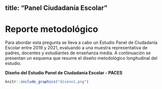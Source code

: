 
title: "Panel Ciudadanía Escolar"
---
# Reporte metodológico {-}

Para abordar esta pregunta se lleva a cabo un Estudio Panel de Ciudadanía Escolar entre 2019 y 2021, evaluando a una muestra representativa de padres, docentes y estudiantes de enseñanza media.  A continuación se presentan un esquema que resume el diseño metodológico longitudinal del estudio.

**Diseño del Estudio Panel de Ciudadanía Escolar - PACES**
```r
knitr::include_graphics("diseno1.png")
```
<!--stackedit_data:
eyJoaXN0b3J5IjpbMjA5MDQ2NTgwNiwtMTkzOTcxMzEzOSwtMT
kzOTcxMzEzOSwyMzA5NTE0NDksLTEwMzY2NzkxNzcsLTIzODY5
NDEwNCwtMTY0MzI5MDk2NiwtNDIzMzIwOTksLTE2NDMyOTA5Nj
YsLTg4MjMxNjU4NSwtMTE5OTQ1MjA5OV19
-->